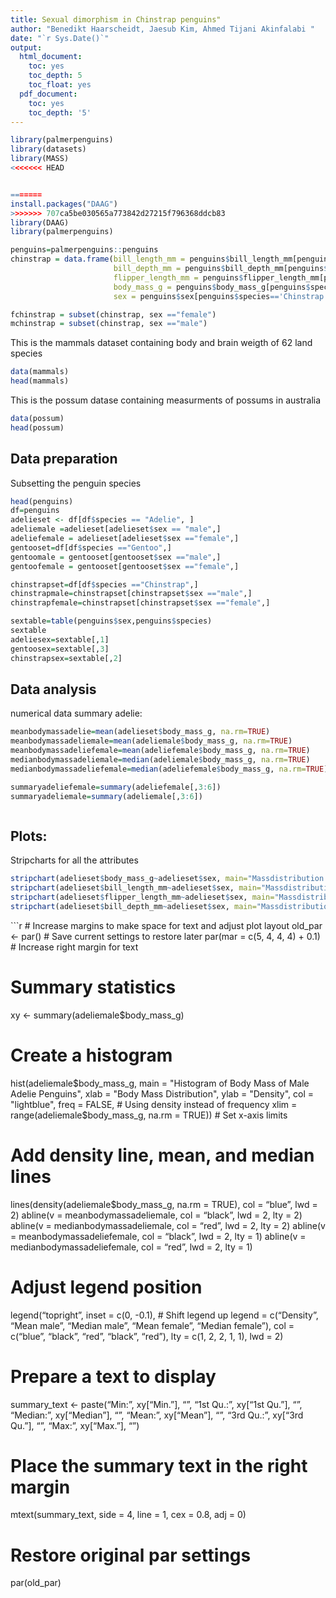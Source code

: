 ```yaml
---
title: Sexual dimorphism in Chinstrap penguins"
author: "Benedikt Haarscheidt, Jaesub Kim, Ahmed Tijani Akinfalabi "
date: "`r Sys.Date()`"
output:
  html_document:
    toc: yes
    toc_depth: 5
    toc_float: yes
  pdf_document:
    toc: yes
    toc_depth: '5'
---
```

```r

library(palmerpenguins)
library(datasets)
library(MASS)
<<<<<<< HEAD


=======
install.packages("DAAG")
>>>>>>> 707ca5be030565a773842d27215f796368ddcb83
library(DAAG)
library(palmerpenguins)
```
```r

penguins=palmerpenguins::penguins
chinstrap = data.frame(bill_length_mm = penguins$bill_length_mm[penguins$species=='Chinstrap'],
                       bill_depth_mm = penguins$bill_depth_mm[penguins$species=='Chinstrap'],
                       flipper_length_mm = penguins$flipper_length_mm[penguins$species=='Chinstrap'],
                       body_mass_g = penguins$body_mass_g[penguins$species=='Chinstrap'],
                       sex = penguins$sex[penguins$species=='Chinstrap']) 

fchinstrap = subset(chinstrap, sex =="female")
mchinstrap = subset(chinstrap, sex =="male")


```


This is the mammals dataset containing body and brain weigth of 62 land species
```r
data(mammals)
head(mammals)


```
This is the possum datase containing measurments of possums in australia 
```r
data(possum)
head(possum)
```

## Data preparation

Subsetting the penguin species 
```r
head(penguins)
df=penguins
adelieset <- df[df$species == "Adelie", ]
adeliemale =adelieset[adelieset$sex == "male",]
adeliefemale = adelieset[adelieset$sex =="female",]
gentooset=df[df$species =="Gentoo",]
gentoomale = gentooset[gentooset$sex =="male",]
gentoofemale = gentooset[gentooset$sex =="female",]

chinstrapset=df[df$species =="Chinstrap",]
chinstrapmale=chinstrapset[chinstrapset$sex =="male",]
chinstrapfemale=chinstrapset[chinstrapset$sex =="female",]

```


```r
sextable=table(penguins$sex,penguins$species)
sextable
adeliesex=sextable[,1]
gentoosex=sextable[,3]
chinstrapsex=sextable[,2]

```




## Data analysis
numerical data summary adelie:
```r
meanbodymassadelie=mean(adelieset$body_mass_g, na.rm=TRUE)
meanbodymassadeliemale=mean(adeliemale$body_mass_g, na.rm=TRUE)
meanbodymassadeliefemale=mean(adeliefemale$body_mass_g, na.rm=TRUE)
medianbodymassadeliemale=median(adeliemale$body_mass_g, na.rm=TRUE)
medianbodymassadeliefemale=median(adeliefemale$body_mass_g, na.rm=TRUE)

summaryadeliefemale=summary(adeliefemale[,3:6])
summaryadeliemale=summary(adeliemale[,3:6])


```








```r

```


## Plots:

Stripcharts for all the attributes
```r
stripchart(adelieset$body_mass_g~adelieset$sex, main="Massdistribution between the biological sexes",method="stack", col=c(2,4))
stripchart(adelieset$bill_length_mm~adelieset$sex, main="Massdistribution between the biological sexes",method="stack", col=c(2,4))
stripchart(adelieset$flipper_length_mm~adelieset$sex, main="Massdistribution between the biological sexes",method="stack", col=c(2,4))
stripchart(adelieset$bill_depth_mm~adelieset$sex, main="Massdistribution between the biological sexes",method="stack", col=c(2,4))

```

```r

# Increase margins to make space for text and adjust plot layout
old_par <- par()  # Save current settings to restore later
par(mar = c(5, 4, 4, 4) + 0.1)  # Increase right margin for text

# Summary statistics
xy <- summary(adeliemale$body_mass_g)

# Create a histogram
hist(adeliemale$body_mass_g,
     main = "Histogram of Body Mass of Male Adelie Penguins",
     xlab = "Body Mass Distribution",
     ylab = "Density",
     col = "lightblue",
     freq = FALSE, # Using density instead of frequency
     xlim = range(adeliemale$body_mass_g, na.rm = TRUE)) # Set x-axis limits

# Add density line, mean, and median lines
lines(density(adeliemale$body_mass_g, na.rm = TRUE), col = "blue", lwd = 2)
abline(v = meanbodymassadeliemale, col = "black", lwd = 2, lty = 2)
abline(v = medianbodymassadeliemale, col = "red", lwd = 2, lty = 2)
abline(v = meanbodymassadeliefemale, col = "black", lwd = 2, lty = 1)
abline(v = medianbodymassadeliefemale, col = "red", lwd = 2, lty = 1)

# Adjust legend position
legend("topright", inset = c(0, -0.1), # Shift legend up
       legend = c("Density", "Mean male", "Median male", "Mean female", "Median female"), 
       col = c("blue", "black", "red", "black", "red"), lty = c(1, 2, 2, 1, 1), lwd = 2)

# Prepare a text to display
summary_text <- paste("Min:", xy["Min."], "\n",
                      "1st Qu.:", xy["1st Qu."], "\n",
                      "Median:", xy["Median"], "\n",
                      "Mean:", xy["Mean"], "\n",
                      "3rd Qu.:", xy["3rd Qu."], "\n",
                      "Max:", xy["Max."], "\n")

# Place the summary text in the right margin
mtext(summary_text, side = 4, line = 1, cex = 0.8, adj = 0)

# Restore original par settings
par(old_par)



